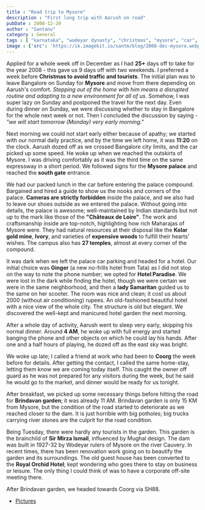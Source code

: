 ```yaml
---
title : "Road trip to Mysore"
description : "First long trip with Aarush on road"
pubDate : 2008-12-20
author : "Santanu"
category : General
tags : [ "karnataka", "wodeyar dynasty", "christmas", "mysore", "car", "kingdom of mysore", "royal orchid hotel", "mirza ismail",]
image : {'src': 'https://ik.imagekit.io/santm/blog/2008-dec-mysore.webp', 'alt': 'Mysore Palalce'}
---
```

Applied for a whole week off in December as I had **25+** days off to take for the year 2008 - this gave us 9 days off with two weekends. I preferred a week before **Christmas to avoid traffic and tourists**. The initial plan was to leave Bangalore on Sunday for **Mysore** and move from there depending on Aarush's comfort. *Stepping out of the home with him means a disrupted routine and adapting to a new environment for all of us*. Somehow, I was super lazy on Sunday and postponed the travel for the next day. Even during dinner on Sunday, we were discussing whether to stay in Bangalore for the whole next week or not. Then I concluded the discussion by saying - *"we will start tomorrow (Monday) very early morning."*

Next morning we could not start early either because of apathy; we started with our normal daily practice, and by the time we left home, it was **11:20** on the clock. Aarush dozed off as we crossed Bangalore city limits, and the car picked up some speed. He woke up when we reached the outskirts of Mysore. I was driving comfortably as it was the third time on the same expressway in a short period. We followed signs for the **Mysore palace** and reached the **south gate** entrance.

We had our packed lunch in the car before entering the palace compound. Bargained and hired a guide to show us the nooks and corners of the palace. **Cameras are strictly forbidden** inside the palace, and we also had to leave our shoes outside as we entered the palace. Without going into details, the palace is awesome; well-maintained by Indian standards but not up to the mark like those of the **"Châteaux de Loire"**. The work and craftsmanship inside are top-notch, highlighting how rich Maharajas of Mysore were. They had natural resources at their disposal like the **Kolar gold mine**, **Ivory**, and varieties of **expensive woods** to fulfill their hearts' wishes. The campus also has **27 temples**, almost at every corner of the compound.

It was dark when we left the palace car parking and headed for a hotel. Our initial choice was **Ginger** (a new no-frills hotel from Tata) as I did not stop on the way to note the phone number; we opted for **Hotel Paradise**. We were lost in the dark while finding the hotel, though we were certain we were in the same neighborhood, and then a **lady Samaritan** guided us to the same on her scooter. The room was nice and clean; it cost us about 2000 (without air conditioning) rupees. An old-fashioned beautiful hotel with a nice view of the whole city. The structure is old but elegant. We discovered the well-kept and manicured hotel garden the next morning.

After a whole day of activity, Aarush went to sleep very early, skipping his normal dinner. Around **4 AM**, he woke up with full energy and started banging the phone and other objects on which he could lay his hands. After one and a half hours of playing, he dozed off as the east sky was bright.

We woke up late; I called a friend at work who had been to **Coorg** the week before for details. After getting the contact, I called the same home-stay, letting them know we are coming today itself. This caught the owner off guard as he was not prepared for any visitors during the week, but he said he would go to the market, and dinner would be ready for us tonight.

After breakfast, we picked up some necessary things before hitting the road for **Brindavan garden**; it was already 11 AM. Brindavan garden is only 15 KM from Mysore, but the condition of the road started to deteriorate as we reached closer to the dam. It is just horrible with big potholes; big trucks carrying river stones are the culprit for the road condition.

Being Tuesday, there were hardly any tourists in the garden. This garden is the brainchild of **Sir Mirza Ismail**, influenced by Mughal design. The dam was built in 1927-32 by Wodeyar rulers of Mysore on the river Cauvery. In recent times, there has been renovation work going on to beautify the garden and its surroundings. The old guest house has been converted to the **Royal Orchid Hotel**; kept wondering who goes there to stay on business or leisure. The only thing I could think of was to have a corporate off-site meeting there.

After Brindavan garden, we headed towards Coorg via SH88.

- [Pictures](https://www.flickr.com/photos/santm/albums/72157638402988926)